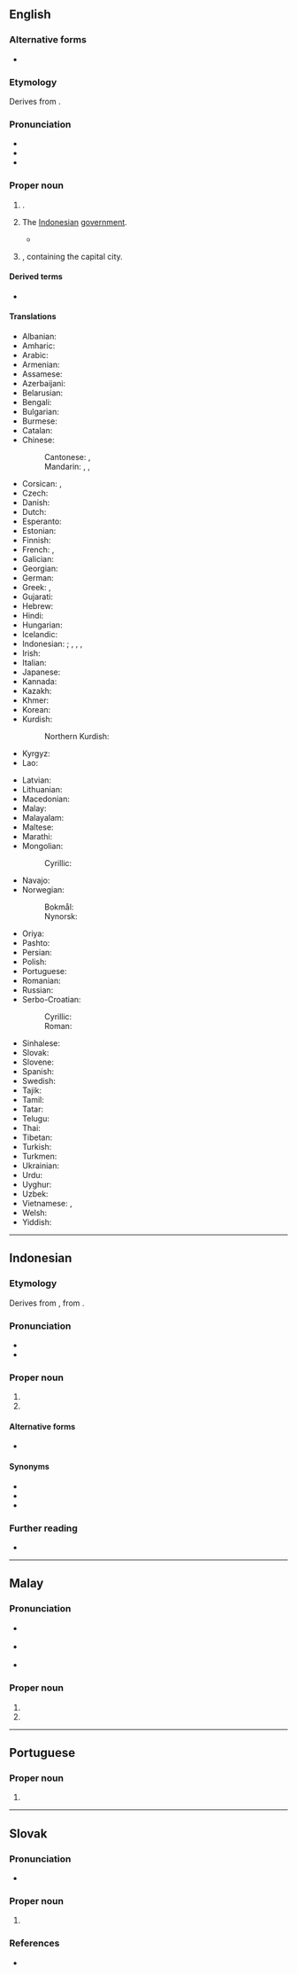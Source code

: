 ==English==
{{wikipedia}}

===Alternative forms===
* {{l|en|Djakarta}}

===Etymology===
Derives from {{der|en|sa|जयकर्ता||that which causes victory}}.

===Pronunciation===
* {{audio|en|LL-Q1860 (eng)-Vealhurl-Jakarta.wav |Audio (UK)}}
* {{IPA|en|/d͡ʒəˈkɑː(ɹ)tə/}}
* {{rhymes|en|ɑː(ɹ)tə}}

===Proper noun===
{{en-proper noun}}

# {{place|en|capital city|c/Indonesia}}.
# {{lb|en|metonym}} The [[Indonesian]] [[government]].
#* {{quote-book|en|last=Herman|first=Edward|last2=Peterson|first2=David|title=The Politics of Genocide|url=https://books.google.com/books?id=YocTCgAAQBAJ|location=New York|publisher=Monthly Review Press|year=2010|page=90|pageurl=https://books.google.com/books?id=YocTCgAAQBAJ&pg=PA90|ISBN=978-1-58367-212-9|text=In an effort to make sure the referendum would not take place or that the Timorese would at least approve the outcome desired by '''Jakarta''', the Indonesians launched yet another campaign of terror and killings, the violence dramatically increasing in the months before the UN agreement and culminating in the weeks after the vote on August 30.}}
# {{place|en|province|c/Indonesia}}, containing the capital city.

====Derived terms====
* {{l|en|Jakartan}}

====Translations====
{{trans-top|capital of Indonesia}}
* Albanian: {{t|sq|Xhakarta|f}}
* Amharic: {{t|am|ጃካርታ}}
* Arabic: {{t|ar|جَاكَرْتَا|f|tr=jakartā}}
* Armenian: {{t|hy|Ջակարտա}}
* Assamese: {{t|as|জাকাৰ্টা}}
* Azerbaijani: {{t|az|Cakarta}}
* Belarusian: {{t|be|Джака́рта|f}}
* Bengali: {{t|bn|জাকার্তা}}
* Bulgarian: {{t|bg|Джака́рта|f}}
* Burmese: {{t|my|ဂျကာတာ}}
* Catalan: {{t|ca|Jakarta}}
* Chinese:
*: Cantonese: {{t|yue|耶加達}}, {{t|yue|耶加达|tr=je4 gaa1 daat6}}
*: Mandarin: {{t+|cmn|雅加達}}, {{t+|cmn|雅加达|tr=Yǎjiādá}}, {{t|cmn|椰城|tr=Yēchéng, Yéchéng}} {{qualifier|dated}}
* Corsican: {{t|co|Giacarta}}, {{t|co|Ghjacarta}}
* Czech: {{t+|cs|Jakarta|f}}
* Danish: {{t|da|Jakarta|n}}
* Dutch: {{t+|nl|Jakarta|n}}
* Esperanto: {{t+|eo|Ĝakarto}}
* Estonian: {{t+|et|Jakarta}}
* Finnish: {{t+|fi|Jakarta}}
* French: {{t+|fr|Jakarta|f}}, {{t|fr|Djakarta|f}}
* Galician: {{t+|gl|Iacarta}}
* Georgian: {{t|ka|ჯაკარტა}}
* German: {{t+|de|Jakarta|n}}
* Greek: {{t+|el|Τζακάρτα|f}}, {{t|el|Βαταβία|f}} {{qualifier|historical}}
* Gujarati: {{t|gu|જાકાર્તા}}
* Hebrew: {{t|he|גָ׳קַרְטָה|f|tr=jakarta}}
* Hindi: {{t|hi|जकार्ता|m}}
* Hungarian: {{t+|hu|Jakarta}}
* Icelandic: {{t|is|Djakarta}}
* Indonesian: {{t+|id|Jakarta}}; {{t|id|Djakarta}} {{qualifier|dated}}, {{t|id|Sunda Kelapa}}, {{t|id|Jayakarta}}, {{t|id|Batavia}} {{qualifier|historical}}
* Irish: {{t|ga|Iacárta}}
* Italian: {{t|it|Giacarta|f}}
* Japanese: {{t+|ja|ジャカルタ|tr=Jakaruta}}
* Kannada: {{t|kn|ಜಕಾರ್ತ}}
* Kazakh: {{t|kk|Джакарта}}
* Khmer: {{t|km|ចាការតា}}
* Korean: {{t+|ko|^자카르타}}
* Kurdish:
*: Northern Kurdish: {{t|kmr|Cakarta}}
* Kyrgyz: {{t|ky|Жакарта}}
* Lao: {{t|lo|ຈາກາຕາ}}
{{trans-mid}}
* Latvian: {{t|lv|Džakarta|f}}
* Lithuanian: {{t|lt|Džakarta|f}}
* Macedonian: {{t|mk|Џакарта|f}}
* Malay: {{t|ms|Jakarta}}
* Malayalam: {{t|ml|ജക്കാർത്ത}}
* Maltese: {{t|mt|Ġakarta|f}}
* Marathi: {{t|mr|जकार्ता}}
* Mongolian:
*: Cyrillic: {{t|mn|Жакарта}}
* Navajo: {{t|nv|Jakʼáta}}
* Norwegian:
*: Bokmål: {{t|nb|Jakarta}}
*: Nynorsk: {{t|nn|Jakarta}}
* Oriya: {{t|or|ଜାକର୍ତା}}
* Pashto: {{t|ps|جاکارتا|f|tr=jākārtā}}
* Persian: {{t|fa|جاکارتا|tr=jâkârtâ}}
* Polish: {{t+|pl|Dżakarta|f}}
* Portuguese: {{t|pt|Jacarta|f}}
* Romanian: {{t+|ro|Jakarta}}
* Russian: {{t+|ru|Джака́рта|f}}
* Serbo-Croatian:
*: Cyrillic: {{t|sh|Џакарта|f}}
*: Roman: {{t|sh|Džakarta|f}}
* Sinhalese: {{t|si|ජකාර්තා}}
* Slovak: {{t|sk|Jakarta|f}}
* Slovene: {{t|sl|Džakarta|f}}
* Spanish: {{t+|es|Yakarta|f}}
* Swedish: {{t+|sv|Jakarta|n}}
* Tajik: {{t|tg|Ҷакарта}}
* Tamil: {{t|ta|ஜகார்த்தா}}
* Tatar: {{t|tt|Җакарта}}
* Telugu: {{t|te|జకార్తా}}
* Thai: {{t|th|จาการ์ตา}}
* Tibetan: {{t|bo|ཊ་ཁར་ཏ}}
* Turkish: {{t|tr|Cakarta}}
* Turkmen: {{t|tk|Jakarta}}
* Ukrainian: {{t|uk|Джака́рта|f}}
* Urdu: {{t|ur|جکارتہ|m|tr=jakārtā}}
* Uyghur: {{t|ug|جاكارتا}}
* Uzbek: {{t|uz|Jakarta}}
* Vietnamese: {{t|vi|Gia-các-ta}}, {{t|vi|Giang Lưu Ba}}
* Welsh: {{t|cy|Jakarta}}
* Yiddish: {{t|yi|דזשאַקאַרטאַ|n}}
{{trans-bottom}}

----

==Indonesian==
{{wikipedia|lang=id}}

===Etymology===
Derives from {{der|id|sa|जयकर्ता||that which causes victory}}, from {{compound|sa|जय|t1=glory|कर्ता|t2=doer, accomplisher|nocat=1}}.

===Pronunciation===
* {{IPA|id|/ˈd͡ʒakarta/|}}
* {{hyphenation|id|ja|kar|ta}}

===Proper noun===
{{head|id|proper noun}}

# {{place|id|capital city|c/Indonesia|t1=Jakarta}}
# {{place|id|province|c/Indonesia|t1=Jakarta}}

====Alternative forms====
* {{l|id|Djakarta}} {{q|dated|pre-1967}}

====Synonyms====
* {{l|id|Sunda Kelapa}}
* {{l|id|Jayakarta}}
* {{l|id|Batavia}}

===Further reading===
* {{R:KBBI Daring}}

----

==Malay==
{{wikipedia|lang=ms}}

===Pronunciation===
* {{a|Johor-Selangor}} {{IPA|ms|/d͡ʒaka(r)tə/}}
* {{a|Riau-Lingga}} {{IPA|ms|/d͡ʒaka(r)ta/}}
* {{rhymes|ms|a(r)tə|tə|ə}}

===Proper noun===
{{head|ms|proper noun}}

# {{place|ms|capital city|c/Indonesia|t1=Jakarta}}
# {{place|ms|province|c/Indonesia|t1=Jakarta}}

----

==Portuguese==

===Proper noun===
{{pt-proper noun|f}}

# {{alternative spelling of|pt|Jacarta}}

----

==Slovak==
{{wp|lang=sk}}

===Pronunciation===
* {{sk-IPA|džakarta}}

===Proper noun===
{{sk-proper noun|f|gen=Jakarty|decl=žena}}

# {{place|sk|capital|c/Indonesia|t=Jakarta}}

===References===
* {{R:SDK}}